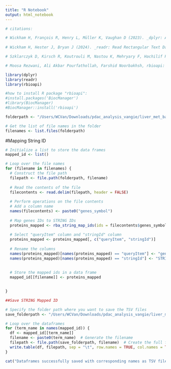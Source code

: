 ---
title: "R Notebook"
output: html_notebook
---

```{r}
# citations:

# Wickham H, François R, Henry L, Müller K, Vaughan D (2023). _dplyr: A Grammar of Data Manipulation_. R package version 1.1.4, <https://CRAN.R-project.org/package=dplyr>.
  
# Wickham H, Hester J, Bryan J (2024). _readr: Read Rectangular Text Data_. R package version 2.1.5, <https://CRAN.R-project.org/package=readr>.

# Szklarczyk D, Kirsch R, Koutrouli M, Nastou K, Mehryary F, Hachilif R, Annika GL, Fang T, Doncheva NT, Pyysalo S, Bork P, Jensen LJ, von Mering C. 'The STRING database in 2023: protein-protein association networks and functional enrichment analyses for any sequenced genome of interest.' Nucleic Acids Res. 2023 Jan 6;51(D1):D638-646

# Moosa Rezwani, Ali Akbar Pourfathollah, Farshid Noorbakhsh, rbioapi: user-friendly R interface to biologic web services’ API, Bioinformatics, Volume 38, Issue 10, 15 May 2022, Pages 2952–2953, https://doi.org/10.1093/bioinformatics/btac172

library(dplyr)
library(readr)
library(rbioapi)

#how to install R package "rbioapi":
#install.packages('BiocManager')
#library(BiocManager)
#BiocManager::install('rbioapi')


```


```{r}
folderpath <- "/Users/WCVan/Downloads/pdac_analysis_vangie/liver_met_basal_results/gsea_msigdb/liver_met_basal_negative_genesets"
```


```{r}
# Get the list of file names in the folder
filenames <- list.files(folderpath)
```


#Mapping String ID

```{r}
# Initialize a list to store the data frames
mapped_id <- list()

```


```{r}
# Loop over the file names
for (filename in filenames) {
  # Construct the file path
  filepath <- file.path(folderpath, filename)
  
  # Read the contents of the file
  filecontents <- read.delim(filepath, header = FALSE)
  
  # Perform operations on the file contents
  # Add a column name
  names(filecontents) <- paste0("genes_symbol")
  
  # Map genes IDs to STRING IDs
  proteins_mapped <- rba_string_map_ids(ids = filecontents$genes_symbol, species = 9606)
  
  # Select "queryItem" column and "stringId" column
  proteins_mapped <- proteins_mapped[, c("queryItem", "stringId")]
  
  # Rename the columns
  names(proteins_mapped)[names(proteins_mapped) == "queryItem"] <- "genes_symbol"
  names(proteins_mapped)[names(proteins_mapped) == "stringId"] <- "STRING_id"
  
  
  # Store the mapped ids in a data frame
  mapped_id[[filename]] <- proteins_mapped

  
}
```


```{r}
##Save STRING Mapped ID

# Specify the folder path where you want to save the TSV files
save_folderpath <- "/Users/WCVan/Downloads/pdac_analysis_vangie/liver_met_basal_results/mapped_ids_msigdb/liver_met_basal_negative_genesets"

# Loop over the dataframes
for (term_name in names(mapped_id)) {
  df <- mapped_id[[term_name]]
  filename <- paste0(term_name)  # Generate the filename
  filepath <- file.path(save_folderpath, filename)  # Create the full filepath
  write.table(df, filepath, sep = "\t", row.names = TRUE, col.names = TRUE, quote=FALSE)  # Save as TSV
}

cat("Dataframes successfully saved with corresponding names as TSV files.\n")


```




